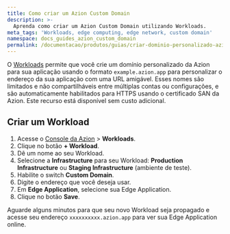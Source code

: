 ```yaml
---
title: Como criar um Azion Custom Domain
description: >-
  Aprenda como criar um Azion Custom Domain utilizando Workloads.
meta_tags: 'Workloads, edge computing, edge network, custom domain'
namespace: docs_guides_azion_custom_domain
permalink: /documentacao/produtos/guias/criar-dominio-personalizado-azion/
---
```


O [Workloads](/pt-br/documentacao/produtos/secure/workloads/) permite que você crie um domínio personalizado da Azion para sua aplicação usando o formato `example.azion.app` para personalizar o endereço da sua aplicação com uma URL amigável. Esses nomes são limitados e não compartilháveis entre múltiplas contas ou configurações, e são automaticamente habilitados para HTTPS usando o certificado SAN da Azion. Este recurso está disponível sem custo adicional.

## Criar um Workload

1. Acesse o [Console da Azion](/pt-br/documentacao/produtos/guias/como-acessar-o-azion-console/) > **Workloads**.
2. Clique no botão **+ Workload**.
3. Dê um nome ao seu Workload.
4. Selecione a **Infrastructure** para seu Workload: **Production Infrastructure** ou **Staging Infrastructure** (ambiente de teste).
5. Habilite o switch **Custom Domain**.
6. Digite o endereço que você deseja usar.
7. Em **Edge Application**, selecione sua Edge Application.
8. Clique no botão **Save**.

Aguarde alguns minutos para que seu novo Workload seja propagado e acesse seu endereço `xxxxxxxxxx.azion.app` para ver sua Edge Application online.
